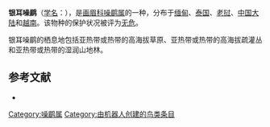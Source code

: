 {{Speciesbox
| name = 银耳噪鹛
| image = 
| status = LC | status_system = IUCN3.1
| genus = Garrulax
| species = melanostigma
| authority = {{link-en|爱德华·布莱思|Edward Blyth|Blyth}}, 1855
| range_map = 
}}

'''银耳噪鹛'''（[[学名|学名]]：{{lang|la|''Garrulax melanostigma''}}），是[[画眉科|画眉科]][[噪鹛属|噪鹛属]]的一种，分布于[[缅甸|缅甸]]、[[泰国|泰国]]、[[老挝|老挝]]、[[中国大陆|中国大陆]]和[[越南|越南]]。该物种的保护状况被评为[[无危|无危]]。

银耳噪鹛的栖息地包括亚热带或热带的高海拔草原、亚热带或热带的高海拔疏灌丛和亚热带或热带的湿润山地林。

== 参考文献 ==
*{{cite web|url=http://www.birdlife.org/datazone/speciesfactsheet.php?id=32320&m=0|title=Garrulax melanostigma|publisher=[[国际鸟盟|BirdLife.org]]|accessdate=2011-06-27|archive-date=2016-03-04|archive-url=https://web.archive.org/web/20160304213500/http://www.birdlife.org/datazone/speciesfactsheet.php?id=32320&m=0|dead-url=no}}
{{Taxonbar|from=Q12268214}}

[[Category:噪鹛属|Category:噪鹛属]]
[[Category:由机器人创建的鸟类条目|Category:由机器人创建的鸟类条目]]